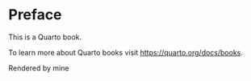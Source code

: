 # Preface {.unnumbered}

This is a Quarto book.

To learn more about Quarto books visit <https://quarto.org/docs/books>.

Rendered by mine
